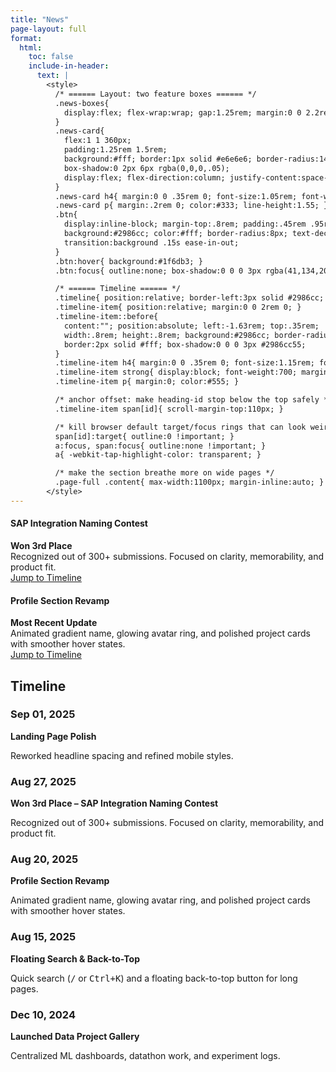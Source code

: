 ```yaml
---
title: "News"
page-layout: full
format:
  html:
    toc: false
    include-in-header:
      text: |
        <style>
          /* ====== Layout: two feature boxes ====== */
          .news-boxes{
            display:flex; flex-wrap:wrap; gap:1.25rem; margin:0 0 2.2rem 0;
          }
          .news-card{
            flex:1 1 360px;
            padding:1.25rem 1.5rem;
            background:#fff; border:1px solid #e6e6e6; border-radius:14px;
            box-shadow:0 2px 6px rgba(0,0,0,.05);
            display:flex; flex-direction:column; justify-content:space-between;
          }
          .news-card h4{ margin:0 0 .35rem 0; font-size:1.05rem; font-weight:700; }
          .news-card p{ margin:.2rem 0; color:#333; line-height:1.55; }
          .btn{
            display:inline-block; margin-top:.8rem; padding:.45rem .95rem;
            background:#2986cc; color:#fff; border-radius:8px; text-decoration:none; font-weight:600;
            transition:background .15s ease-in-out;
          }
          .btn:hover{ background:#1f6db3; }
          .btn:focus{ outline:none; box-shadow:0 0 0 3px rgba(41,134,204,.35); }

          /* ====== Timeline ====== */
          .timeline{ position:relative; border-left:3px solid #2986cc; padding-left:1.5rem; margin-left:1rem; }
          .timeline-item{ position:relative; margin:0 0 2rem 0; }
          .timeline-item::before{
            content:""; position:absolute; left:-1.63rem; top:.35rem;
            width:.8rem; height:.8rem; background:#2986cc; border-radius:50%;
            border:2px solid #fff; box-shadow:0 0 0 3px #2986cc55;
          }
          .timeline-item h4{ margin:0 0 .35rem 0; font-size:1.15rem; font-weight:800; }
          .timeline-item strong{ display:block; font-weight:700; margin:.15rem 0 .15rem; }
          .timeline-item p{ margin:0; color:#555; }

          /* anchor offset: make heading-id stop below the top safely */
          .timeline-item span[id]{ scroll-margin-top:110px; }

          /* kill browser default target/focus rings that can look weird near the left line */
          span[id]:target{ outline:0 !important; }
          a:focus, span:focus{ outline:none !important; }
          a{ -webkit-tap-highlight-color: transparent; }

          /* make the section breathe more on wide pages */
          .page-full .content{ max-width:1100px; margin-inline:auto; }
        </style>
---
```


<!-- ===== Top: two cards (only two, per your request) ===== -->
::: {.news-boxes}
::: {.news-card}
#### SAP Integration Naming Contest
**Won 3rd Place**  
Recognized out of 300+ submissions. Focused on clarity, memorability, and product fit.  
<a class="btn js-jump" href="#aug-27-2025">Jump to Timeline</a>
:::

::: {.news-card}
#### Profile Section Revamp
**Most Recent Update**  
Animated gradient name, glowing avatar ring, and polished project cards with smoother hover states.  
<a class="btn js-jump" href="#aug-20-2025">Jump to Timeline</a>
:::
:::

## Timeline

::: {.timeline}

::: {.timeline-item}
### <span id="sep-01-2025">Sep 01, 2025</span>
**Landing Page Polish**  
<p>Reworked headline spacing and refined mobile styles.</p>
:::

::: {.timeline-item}
### <span id="aug-27-2025">Aug 27, 2025</span>
**Won 3rd Place – SAP Integration Naming Contest**  
<p>Recognized out of 300+ submissions. Focused on clarity, memorability, and product fit.</p>
:::

::: {.timeline-item}
### <span id="aug-20-2025">Aug 20, 2025</span>
**Profile Section Revamp**  
<p>Animated gradient name, glowing avatar ring, and polished project cards with smoother hover states.</p>
:::

::: {.timeline-item}
### <span id="aug-15-2025">Aug 15, 2025</span>
**Floating Search & Back-to-Top**  
<p>Quick search (<kbd>/</kbd> or <kbd>Ctrl+K</kbd>) and a floating back-to-top button for long pages.</p>
:::

::: {.timeline-item}
### <span id="dec-10-2024">Dec 10, 2024</span>
**Launched Data Project Gallery**  
<p>Centralized ML dashboards, datathon work, and experiment logs.</p>
:::
:::

<script>
  // Smooth scroll WITHOUT changing the hash (avoids browser target highlight artefacts)
  document.querySelectorAll('.js-jump').forEach(btn => {
    btn.addEventListener('click', (e) => {
      e.preventDefault();
      const sel = btn.getAttribute('href');
      const targetSpan = document.querySelector(sel);
      if(!targetSpan) return;

      // scroll to the span (offset handled by CSS scroll-margin-top)
      targetSpan.scrollIntoView({behavior:'smooth', block:'start'});

      // optional: subtle highlight on the parent item
      const item = targetSpan.closest('.timeline-item');
      if(item){
        item.classList.add('js-hi');
        setTimeout(()=>item.classList.remove('js-hi'), 1600);
      }
    });
  });

  // tiny highlight style injected here (kept inline to avoid raw css blocks)
  (function(){
    const s = document.createElement('style');
    s.textContent = `.timeline-item.js-hi{ background:#e9f3ff; border-radius:8px; padding-left:.6rem; }`;
    document.head.appendChild(s);
  })();
</script>
